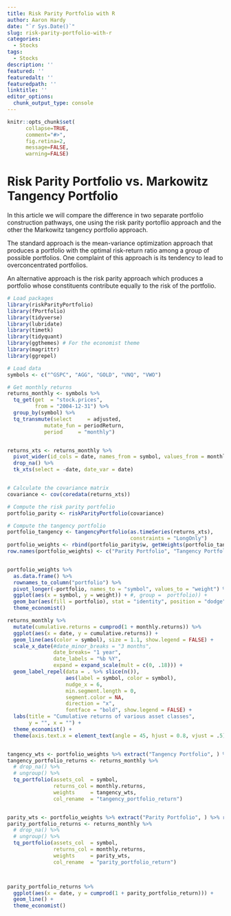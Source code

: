 ```yaml
---
title: Risk Parity Portfolio with R
author: Aaron Hardy
date: "`r Sys.Date()`"
slug: risk-parity-portfolio-with-r
categories:
  - Stocks
tags:
  - Stocks
description: ''
featured: ''
featuredalt: ''
featuredpath: ''
linktitle: ''
editor_options: 
  chunk_output_type: console
---
```

```r
knitr::opts_chunk$set(
      collapse=TRUE,
      comment="#>",
      fig.retina=2,
      message=FALSE,
      warning=FALSE)
```

# Risk Parity Portfolio vs. Markowitz Tangency Portfolio
 In this article we will compare the difference in two separate portfolio construction pathways, one using the risk parity portoflio approach and the other the Markowitz tangency portfolio approach.
 
The standard approach is the mean-variance optimization approach that produces a portfolio with the optimal risk-return ratio among a group of possible portfolios. One complaint of this approach is its tendency to lead to overconcentrated portfolios.

An alternative approach is the risk parity approach which produces a portfolio whose constituents contribute equally to the risk of the portfolio. 



```r

# Load packages
library(riskParityPortfolio)
library(fPortfolio)
library(tidyverse)
library(lubridate)
library(timetk)
library(tidyquant)
library(ggthemes) # For the economist theme
library(magrittr)
library(ggrepel)

# Load data
symbols <- c("^GSPC", "AGG", "GOLD", "VNQ", "VWO")

# Get monthly returns
returns_monthly <- symbols %>%
  tq_get(get  = "stock.prices",
         from = "2004-12-31") %>%
  group_by(symbol) %>%
  tq_transmute(select     = adjusted,
            mutate_fun = periodReturn,
            period     = "monthly")


returns_xts <- returns_monthly %>%
  pivot_wider(id_cols = date, names_from = symbol, values_from = monthly.returns) %>%
  drop_na() %>%
  tk_xts(select = -date, date_var = date)


# Calculate the covariance matrix
covariance <- cov(coredata(returns_xts))

# Compute the risk parity portfolio
portfolio_parity <- riskParityPortfolio(covariance)

# Compute the tangency portfolio
portfolio_tangency <- tangencyPortfolio(as.timeSeries(returns_xts),
                                        constraints = "LongOnly")
portfolio_weights <- rbind(portfolio_parity$w, getWeights(portfolio_tangency))
row.names(portfolio_weights) <- c("Parity Portfolio", "Tangency Portfolio")


portfolio_weights %>% 
  as.data.frame() %>%
  rownames_to_column("portfolio") %>%
  pivot_longer(-portfolio, names_to = "symbol", values_to = "weight") %>%
  ggplot(aes(x = symbol, y = weight)) + #, group =  portfolio)) +
  geom_bar(aes(fill = portfolio), stat = "identity", position = "dodge") +
  theme_economist()

returns_monthly %>% 
  mutate(cumulative.returns = cumprod(1 + monthly.returns)) %>%
  ggplot(aes(x = date, y = cumulative.returns)) + 
  geom_line(aes(color = symbol), size = 1.1, show.legend = FALSE) + 
  scale_x_date(#date_minor_breaks = "3 months",
               date_breaks= "1 year",
               date_labels = "%b %Y",
               expand = expand_scale(mult = c(0, .18))) +
  geom_label_repel(data = . %>% slice(n()),
                   aes(label = symbol, color = symbol),
                   nudge_x = 6,
                   min.segment.length = 0,
                   segment.color = NA,
                   direction = "x",
                   fontface = "bold", show.legend = FALSE) +
  labs(title = "Cumulative returns of various asset classes",
       y = "", x = "") +
  theme_economist() +
  theme(axis.text.x = element_text(angle = 45, hjust = 0.8, vjust = .5))   


tangency_wts <- portfolio_weights %>% extract("Tangency Portfolio", ) %>% round(2)
tangency_portfolio_returns <- returns_monthly %>%
  # drop_na() %>%
  # ungroup() %>%
  tq_portfolio(assets_col  = symbol,
               returns_col = monthly.returns, 
               weights     = tangency_wts, 
               col_rename  = "tangency_portfolio_return")


parity_wts <- portfolio_weights %>% extract("Parity Portfolio", ) %>% round(2)
parity_portfolio_returns <- returns_monthly %>%
  # drop_na() %>%
  # ungroup() %>%
  tq_portfolio(assets_col  = symbol,
               returns_col = monthly.returns, 
               weights     = parity_wts, 
               col_rename  = "parity_portfolio_return")



parity_portfolio_returns %>%
  ggplot(aes(x = date, y = cumprod(1 + parity_portfolio_return))) +
  geom_line() +
  theme_economist()


```



